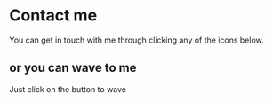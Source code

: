 
# Contact me

You can get in touch with me through clicking any of the icons below.

## or you can wave to me

Just click on the button to wave

<Wave />